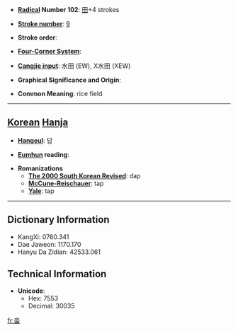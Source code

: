 * '''[[Wiktionary:Chinese radical index| Radical]] Number 102''': [[Wiktionary:Chinese radical index 田|田]]+4 strokes

* '''[[Wiktionary:Chinese total strokes index|Stroke number]]''': [[Wiktionary:Chinese total strokes index 9|9]]

* '''Stroke order''': 

* '''[[Wiktionary:Chinese four corner index|Four-Corner System]]''': 

* '''[[Wiktionary:Chinese Cangjie index|Cangjie input]]''': 水田 (EW), X水田 (XEW)

* '''Graphical Significance and Origin''': 

* '''Common Meaning''': rice field

----

== [[Korean]] [[Hanja]] ==

* '''[[Hangeul]]''': 답

* '''[[Eumhun]] reading''': 

* '''Romanizations'''
** '''[[The 2000 South Korean Revised Romanization|The 2000 South Korean Revised]]''': dap
** '''[[McCune-Reischauer]]''': tap
** '''[[Yale]]''': tap

----

== Dictionary Information ==

* KangXi: 0760.341
* Dae Jaweon: 1170.170
* Hanyu Da Zidian: 42533.061

== Technical Information ==

* '''Unicode''':
** Hex: 7553
** Decimal: 30035

[[fr:畓]]